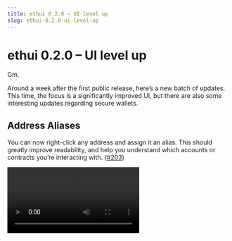 ```yaml
---
title: ethui 0.2.0 – UI level up
slug: ethui-0.2.0-ui-level-up
---
```



# ethui 0.2.0 – UI level up

Gm.

Around a week after the first public release, here’s a new batch of updates. This time, the focus is a significantly improved UI, but there are also some interesting updates regarding secure wallets.

<GithubEmbed url="https://github.com/iron-wallet/iron/releases/tag/v0.2.1)" />

## Address Aliases

You can now right-click any address and assign it an alias. This should greatly improve readability, and help you understand which accounts or contracts you’re interacting with. ([\#203](#203))

<Video src={alias} />

## Command Bar

`Ctrl+K` will likely be the main navigation tool within the app. Quick network & account switching is now a breeze. ([\#182](https://github.com/iron-wallet/iron/pull/182), [\#207](https://github.com/iron-wallet/iron/pull/207))

<Video src={kbar} />

## Secure wallets (JSON Keystore)

The initial release only supported a single wallet type: a plaintext mnemonic, meant purely for testing purposes and not fit for storing actual funds.

Two steps were missing to enable asset security and confidence when interacting with mainnet: secure wallets, and an external indexer.

This is the first step towards that. While JSON Keystores are not the most popular, they’re a solid foundation on the way to broader support. Having this means we now have first-class support for multiple types of wallets (essential for good abstractions), proper logic for handling wallet unlock through dialogs, and a lot of the foundations needed to properly store secrets in memory (more on this in a future, more technical, blog post).

<Video src={json_keystore} />

## Copy to clipboard

A small but effective detail. Clicking on various elements (addresses, ETH amounts, transaction hashes, …) will now copy its raw value to your clipboard.

## Viem & smaller bundle

We migrated from [ethers.js](https://docs.ethers.org/v5/) to the newer [viem.sh](https://viem.sh/). This significantly reduces the UI’s bundle size of the UI build. ([\#204](https://github.com/iron-wallet/iron/pull/204), [\#205](https://github.com/iron-wallet/iron/pull/205)).

## What’s next

Here are some of the main highlights of what we’re already working on:

* mainnet data indexing. initially through [alchemy.com](https://www.alchemy.com/) but other providers to come later

* Support for encrypted mnemonic wallets

* A proper logo

All updates will be done via [Mirror](https://mirror.xyz/iron-wallet.eth) and [Github](https://github.com/iron-wallet/iron), so keep an eye out, and feel free to create issues if anything comes up!
